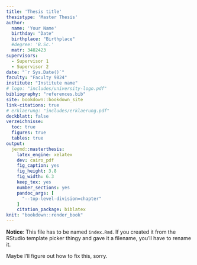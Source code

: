 ```yaml
---
title: 'Thesis title'
thesistype: 'Master Thesis'
author:
  name: 'Your Name'
  birthday: "Date"
  birthplace: "Birthplace"
  #degree: 'B.Sc.'
  matr: 3482423
supervisors:
  - Supervisor 1
  - Supervisor 2
date: "`r Sys.Date()`"
faculty: "Faculty 9824"
institute: "Institute name"
# logo: "includes/university-logo.pdf"
bibliography: "references.bib"
site: bookdown::bookdown_site
link-citations: true
# erklaerung: "includes/erklaerung.pdf"
deckblatt: false
verzeichnisse:
  toc: true
  figures: true
  tables: true
output:
  jermd::masterthesis:
    latex_engine: xelatex
    dev: cairo_pdf
    fig_caption: yes
    fig_height: 3.8
    fig_width: 6.3
    keep_tex: yes
    number_sections: yes
    pandoc_args: [
      "--top-level-division=chapter"
    ]
    citation_package: biblatex
knit: "bookdown::render_book"
---
```


<!--
Edit these lines as appropriate.
The actual thesis content is in several Rmd files.

You'll need to edit the _bookdown.yml file to set the order in which you'd like them to appear.
-->

**Notice**: This file has to be named `index.Rmd`. If you created it from the RStudio template picker thingy and gave it a filename,
you'll have to rename it.

Maybe I'll figure out how to fix this, sorry.
